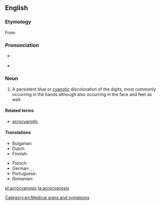 ==English==

===Etymology===
From {{prefix|acro|cyanosis|lang=en}}

===Pronunciation===
* {{a|US}} {{IPA|/ˈæ.kroʊ.saɪ.ʌ.ˌnoʊ.sɪs/}}
* {{audio|En-us-acrocyanosis.ogg|Audio (US)}}

===Noun===
{{wikipedia}}
{{en-noun|~|acrocyanoses}}

# {{context|pathology|lang=en}} A persistent blue or [[cyanotic]] discoloration of the digits, most commonly occurring in the hands although also occurring in the face and feet as well.

====Related terms====
* [[acrocyanotic]]

====Translations====
{{trans-top|acrocyanosis}}
* Bulgarian: {{t|bg|акроцианоза|f|tr=akrocianoza}}
* Dutch: {{t+|nl|acrocyanose}}
* Finnish: {{t|fi|akrosyanoosi}}
{{trans-mid}}
* French: {{t+|fr|acrocyanose}}
* German: {{t|de|Akrozyanose}}, {{t|de|Akroasphyxie}}, {{t|de|Acroasphyxia}}
* Portuguese: {{t|pt|acrocianose}}
* Romanian: {{t+|ro|acrocianoză}}
{{trans-bottom}}

[[Category:en:Medical signs and symptoms]]

[[pl:acrocyanosis]]
[[ta:acrocyanosis]]